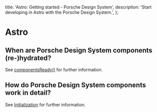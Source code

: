   title: 'Astro: Getting started - Porsche Design System',
  description: 'Start developing in Astro with the Porsche Design System.',
};

# Astro

## When are Porsche Design System components (re-)hydrated?

See [componentsReady()](/developing/components-ready) for further information.

## How do Porsche Design System components work in detail?

See [Initialization](/must-know/initialization/introduction) for further information.
